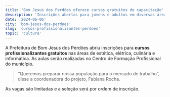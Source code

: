 ```yaml
---
title: 'Bom Jesus dos Perdões oferece cursos gratuitos de capacitação'
description: 'Inscrições abertas para jovens e adultos em diversas áreas'
date: '2024-06-06'
city: 'bom-jesus-dos-perdoes'
slug: 'cursos-profissionalizantes-perdoes'
topic: 'cultura'
---
```


A Prefeitura de Bom Jesus dos Perdões abriu inscrições para **cursos profissionalizantes gratuitos** nas áreas de estética, elétrica, culinária e informática. As aulas serão realizadas no Centro de Formação Profissional do município.

> “Queremos preparar nossa população para o mercado de trabalho”, disse a coordenadora do projeto, Fabiana Rocha.

As vagas são limitadas e a seleção será por ordem de inscrição.
